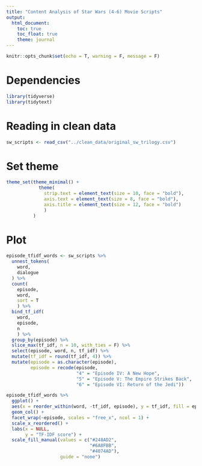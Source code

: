 ```yaml
---
title: "Content Analysis of Star Wars (4-6) Movie Scripts"
output:
  html_document:
    toc: true
    toc_float: true
    theme: journal
---
```


```r
knitr::opts_chunk$set(echo = T, warning = F, message = F)
```

# Dependencies

```r
library(tidyverse)
library(tidytext)
```

# Reading in clean data

```r
sw_scripts <- read_csv("../clean_data/original_sw_trilogy.csv")
```

# Set theme

```r
theme_set(theme_minimal() + 
            theme(
              strip.text = element_text(size = 10, face = "bold"),
              axis.text = element_text(size = 8, face = "bold"),
              axis.title = element_text(size = 12, face = "bold")
              )
          )
```


# Plot
```r
episode_tfidf_words <- sw_scripts %>%
  unnest_tokens(
    word,
    dialogue 
  ) %>% 
  count(
    episode, 
    word, 
    sort = T
    ) %>% 
  bind_tf_idf(
    word,
    episode,
    n
    ) %>% 
  group_by(episode) %>% 
  slice_max(tf_idf, n = 10, with_ties = F) %>% 
  select(episode, word, n, tf_idf) %>%
  mutate(tf_idf = round(tf_idf, 4)) %>% 
  mutate(episode = as.character(episode),
         episode = recode(episode, 
                          "4" = "Episode IV: A New Hope",
                          "5" = "Episode V: The Empire Strikes Back",
                          "6" = "Episode VI: Return of the Jedi"))

episode_tfidf_words %>% 
  ggplot() +
  aes(x = reorder_within(word, -tf_idf, episode), y = tf_idf, fill = episode) +
  geom_col() +
  facet_wrap(~episode, scales = "free_x", ncol = 1) +
  scale_x_reordered() +
  labs(x = NULL,
       y = "TF-IDF score") +
  scale_fill_manual(values = c("#248AD2",
                               "#6A8FBB",
                               "#4074AD"),
                    guide = "none")
```

